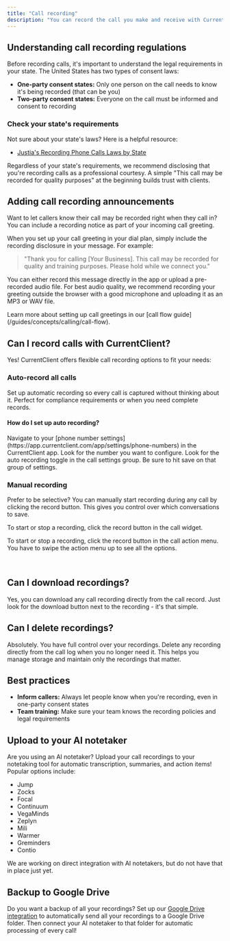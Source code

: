 ```yaml
---
title: "Call recording"
description: "You can record the call you make and receive with CurrentClient. Good to know some regulations may apply though."
---
```


## Understanding call recording regulations

Before recording calls, it's important to understand the legal requirements in your state. The United States has two types of consent laws:

- **One-party consent states:** Only one person on the call needs to know it's being recorded (that can be you)
- **Two-party consent states:** Everyone on the call must be informed and consent to recording

### Check your state's requirements

Not sure about your state's laws? Here is a helpful resource:

- [Justia's Recording Phone Calls Laws by State](https://www.justia.com/50-state-surveys/recording-phone-calls-and-conversations/)

<Tip>
  Regardless of your state's requirements, we recommend disclosing that you're
  recording calls as a professional courtesy. A simple "This call may be
  recorded for quality purposes" at the beginning builds trust with clients.
</Tip>

## Adding call recording announcements

Want to let callers know their call may be recorded right when they call in? You can include a recording notice as part of your incoming call greeting.

When you set up your call greeting in your dial plan, simply include the recording disclosure in your message. For example:

> "Thank you for calling [Your Business]. This call may be recorded for quality and training purposes. Please hold while we connect you."

You can either record this message directly in the app or upload a pre-recorded audio file. For best audio quality, we recommend recording your greeting outside the browser with a good microphone and uploading it as an MP3 or WAV file.

<Info>
  Learn more about setting up call greetings in our [call flow
  guide](/guides/concepts/calling/call-flow).
</Info>

## Can I record calls with CurrentClient?

Yes! CurrentClient offers flexible call recording options to fit your needs:

### Auto-record all calls

Set up automatic recording so every call is captured without thinking about it. Perfect for compliance requirements or when you need complete records.

#### How do I set up auto recording?

<Steps>
  <Step title="Go to phone number settings">
    Navigate to your [phone number settings](https://app.currentclient.com/app/settings/phone-numbers) in the CurrentClient app.
  </Step>

<Step title="Select phone number">
  Look for the number you want to configure.
</Step>

<Step title="Go to Call Settings">
  Look for the auto recording toggle in the call settings group.
</Step>

  <Step title="Save your settings">
    Be sure to hit save on that group of settings.
  </Step>
</Steps>

### Manual recording

Prefer to be selective? You can manually start recording during any call by clicking the record button. This gives you control over which conversations to save.

<Tabs>
  <Tab title="Desktop" icon="desktop">
    To start or stop a recording, click the record button in the call widget.

<Frame>
  <img
    src="/images/explainers/web-call-widget.png"
    alt=""
    className="rounded-xl"
  />
</Frame>

  </Tab>
  <Tab title="Mobile" icon="mobile">

To start or stop a recording, click the record button in the call action menu. You have to swipe the action menu up to see all the options.

  <Columns cols={2}>
  <Card title="On a call">

<Frame>
  <img
    src="/images/explainers/mobile-call-active.png"
    alt=""
    className="rounded-xl"
  />
</Frame>
  </Card>
  <Card title="Swipe the actions up">

<Frame>
  <img
    src="/images/explainers/mobile-call-actions.png"
    alt=""
    className="rounded-xl"
  />
</Frame>
  </Card>
</Columns>

  </Tab>

</Tabs>

## Can I download recordings?

Yes, you can download any call recording directly from the call record. Just look for the download button next to the recording - it's that simple.

## Can I delete recordings?

Absolutely. You have full control over your recordings. Delete any recording directly from the call log when you no longer need it. This helps you manage storage and maintain only the recordings that matter.

## Best practices

- **Inform callers:** Always let people know when you're recording, even in one-party consent states
- **Team training:** Make sure your team knows the recording policies and legal requirements

## Upload to your AI notetaker

Are you using an AI notetaker? Upload your call recordings to your notetaking tool for automatic transcription, summaries, and action items! Popular options include:

- Jump
- Zocks
- Focal
- Continuum
- VegaMinds
- Zeplyn
- Mili
- Warmer
- Greminders
- Contio

<Info>
  We are working on direct integration with AI notetakers, but do not have that
  in place just yet.
</Info>

## Backup to Google Drive

Do you want a backup of all your recordings? Set up our [Google Drive integration](/guides/integrations/google-drive) to automatically send all your recordings to a Google Drive folder. Then connect your AI notetaker to that folder for automatic processing of every call!
